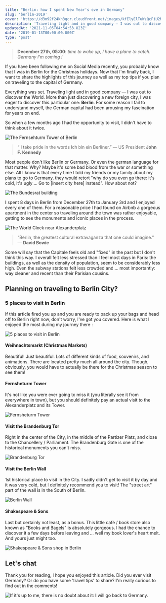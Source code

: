 ```yaml
---
title: "Berlin: how I spent New Year's eve in Germany"
slug: 'berlin-2019'
cover: 'https://d3n92f24kh3qcr.cloudfront.net/images/kfElyElTuWzQcFiU2M5X.jpg'
description: 'Traveling light and in good company — I was out to discover the World. More than just any random city, I was eager to discover Berlin.'
updatedAt: '2021-11-05T04:54:53.823Z'
date: '2019-01-13T00:00:00.000Z'
type: 'post'
---
```


> **December 27th, 05:00**: _time to wake up, I have a plane to catch. Germany I'm coming !_

If you have been following me on Social Media recently, you probably know that I was in Berlin for the Christmas holidays. Now that I'm finally back, I want to share the highlights of this journey as well as my top tips if you plan on traveling to the capital of Germany.

Everything was set. Traveling light and in good company — I was out to discover the World. More than just discovering a new foreign city, I was eager to discover this particular one: **Berlin**. For some reason I fail to understand myself, the German capital had been arousing my fascination for years on end.

So when a few months ago I had the opportunity to visit, I didn't have to think about it twice.

![The Fernsehturm Tower of Berlin](https://d3n92f24kh3qcr.cloudfront.net/images/blDKXiYSpKoZP5CcE02k.jpg)

> “ I take pride in the words Ich bin ein Berliner.”
> — US President **John F. Kennedy**

Most people don't like Berlin or Germany. Or even the german language for that matter. Why? Maybe it's some bad blood from the war or something else. All I know is that every time I told my friends or my family about my plans to go to Germany, they would retort "why do you even go there: it's cold, it's ugly ... Go to \[insert city here\] instead". How about not?

![The Bundesrat building](https://d3n92f24kh3qcr.cloudfront.net/images/eQF8qmHTfGSoWlh1tHtq.jpg)

I spent 8 days in Berlin from December 27th to January 3rd and I enjoyed every one of them. For a reasonable price I had found on Airbnb a gorgeous apartment in the center so traveling around the town was rather enjoyable, getting to see the monuments and iconic places in the process.

![The World Clock near Alexanderplatz](https://d3n92f24kh3qcr.cloudfront.net/images/S1nkQpwrRMepQp8GLC1y.jpg)

> “Berlin, the greatest cultural extravaganza that one could imagine.”
> — **David Bowie**

Some will say that the Capitale feels old and "fixed" in the past but I don't think this way. I overall felt less stressed than I feel most days in Paris: the buildings, as well as the density of population, seem to be considerably less high. Even the subway stations felt less crowded and ... most importantly: way cleaner and recent than their Parisian cousins.

## Planning on traveling to Berlin City?

### 5 places to visit in Berlin

If this article fired you up and you are ready to pack up your bags and head off to Berlin right now, don't worry, I've got you covered. Here is what I enjoyed the most during my journey there :

![5 places to visit in Berlin](https://d3n92f24kh3qcr.cloudfront.net/images/I0aZowDKToKyZRsrpTae.jpg)

#### Weihnachtsmarkt \(Christmas Markets\)

Beautiful! Just beautiful. Lots of different kinds of food, souvenirs, and animations. There are located pretty much all around the city. Though, obviously, you would have to actually be there for the Christmas season to see them!

#### Fernsheturm Tower

It's not like you were ever going to miss it (you literally see it from everywhere in town), but you should definitely pay an actual visit to the Alexanderplatz and its Tower.

![Fernsheturm Tower](https://d3n92f24kh3qcr.cloudfront.net/images/blDKXiYSpKoZP5CcE02k.jpg)

#### Visit the Brandenburg Tor

Right in the center of the City, in the middle of the Partizer Platz, and close to the Chancellery / Parliament. The Brandenburg Gate is one of the historical monuments you can't miss.

![Brandenburg Tor](https://d3n92f24kh3qcr.cloudfront.net/images/sqEV9kaCQGOVTZsWgJPD.jpg)

#### Visit the Berlin Wall

1st historical place to visit in the City. I sadly didn't get to visit it by day and it was very cold, but I definitely recommend you to visit! The "street art" part of the wall is in the South of Berlin.

![Berlin Wall](https://d3n92f24kh3qcr.cloudfront.net/images/OI1LZKH7TkaZgFoY5IZS.jpg)

#### Shakespeare & Sons

Last but certainly not least, as a bonus. This little café / book store also known as "Books and Bagels" is absolutely gorgeous. I had the chance to discover it a few days before leaving and ... well my book lover's heart melt. And yours just might too.

![Shakespeare & Sons shop in Berlin](https://d3n92f24kh3qcr.cloudfront.net/images/XpFrLHNBQBycpHj4iDEd.jpg)

## Let's chat

Thank you for reading, I hope you enjoyed this article. Did you ever visit Germany? Or do you have some 'travel tips' to share? I'm really curious to find out in the comments!

![If it's up to me, there is no doubt about it: I will go back to Germany.](https://d3n92f24kh3qcr.cloudfront.net/images/AfsNIlWOTpKU6865KZtR.jpg)

